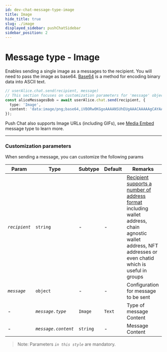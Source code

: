 ```yaml
---
id: dev-chat-message-type-image
title: Image
hide_title: true
slug: ./image
displayed_sidebar: pushChatSidebar
sidebar_position: 2
---
```


# Message type - Image
Enables sending a single image as a messages to the recipient. You will need to pass the image as base64. [Base64](https://en.wikipedia.org/wiki/Base64) is a method for encoding binary data into ASCII text.

<head>
  <title>Message Type - Image | Push Chat | Push Documentation</title>
</head>


<Tabs className="codetabs" groupId="code-examples">
  <TabItem value="js" attributes={{className: "codetab js"}} default>
    

  ```typescript
  // userAlice.chat.send(recipient, message)
  // This section focuses on customization parameters for 'message' object
  const aliceMessagesBob = await userAlice.chat.send(recipient, {
    type: 'Image',
    content: 'data:image/png;base64,iVBORw0KGgoAAAANSUhEUgAAACAAAAAgCAYAAABzenr0AAAAvklEQVR4AcXBsW2FMBiF0Y8r3GQb6jeBxRauYRpo4yGQkMd4gg==',
  });
  ```

  </TabItem>
</Tabs>

Push Chat also supports Image URLs (including GIFs), see [Media Embed](./media-embed) message type to learn more.

---

### Customization parameters
When sending a message, you can customize the following params

| Param                  | Type                   | Subtype                                         | Default | Remarks                                                                             |
| ---------------------- | ---------------------- |------------------------------------------------ | ------- | ----------------------------------------------------------------------------------- |
| _`recipient`_             | `string`               | -                                               | -       | [Recipient supports a number of address format](./dev/chat/build/types-of-recipient) including wallet address, chain agnostic wallet address, NFT addresses or even chatid which is useful in groups |
| _`message`_            | `object`               | -                                               | -       | Configuration for message to be sent                                                |
| -                      | _`message.type`_       | `Image`                                         | `Text`  | Type of message Content                                                             |
| -                      | _`message.content`_    | `string`                                        | -       | Message Content                                                                     |

> Note: Parameters _`in this style`_ are mandatory.